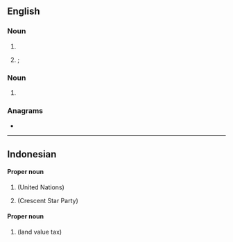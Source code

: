 ==English==

===Noun===
{{en-noun|~}}

# {{initialism of|[[polybrominated biphenyl]]|lang=en}}
# {{lb|en|aviation|_|jargon}} {{initialism of|lang=en|[[passenger]] [[boarding]] [[bridge]]}}; {{synonym of|lang=en|jet bridge}}

===Noun===
{{en-proper noun}}

# {{initialism of|lang=en|[[w:Provider Backbone Bridges|Provider Backbone Bridges]]}}

===Anagrams===
* {{anagrams|en|a=bbp|BBP}}

----

==Indonesian==

====Proper noun====
{{id-proper noun}}

# {{initialism of|[[Perserikatan Bangsa-Bangsa]]|lang=id}} (United Nations)
# {{initialism of|[[Partai Bulan Bintang]]|lang=id}} (Crescent Star Party)

====Proper noun====
{{id-noun}}

# {{initialism of|[[pajak bumi dan bangunan|Pajak Bumi dan Bangunan]]|lang=id}} (land value tax)
